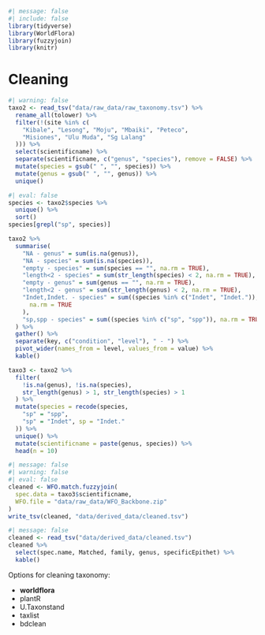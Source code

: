 ```r
#| message: false
#| include: false
library(tidyverse)
library(WorldFlora)
library(fuzzyjoin)
library(knitr)
```

# Cleaning {.unnumbered}

```r
#| warning: false
taxo2 <- read_tsv("data/raw_data/raw_taxonomy.tsv") %>%
  rename_all(tolower) %>%
  filter(!(site %in% c(
    "Kibale", "Lesong", "Moju", "Mbaiki", "Peteco",
    "Misiones", "Ulu Muda", "Sg Lalang"
  ))) %>%
  select(scientificname) %>%
  separate(scientificname, c("genus", "species"), remove = FALSE) %>%
  mutate(species = gsub(" ", "", species)) %>%
  mutate(genus = gsub(" ", "", genus)) %>%
  unique()
```

```r
#| eval: false
species <- taxo2$species %>%
  unique() %>%
  sort()
species[grepl("sp", species)]
```

```r
taxo2 %>%
  summarise(
    "NA - genus" = sum(is.na(genus)),
    "NA - species" = sum(is.na(species)),
    "empty - species" = sum(species == "", na.rm = TRUE),
    "length<2 - species" = sum(str_length(species) < 2, na.rm = TRUE),
    "empty - genus" = sum(genus == "", na.rm = TRUE),
    "length<2 - genus" = sum(str_length(genus) < 2, na.rm = TRUE),
    "Indet,Indet. - species" = sum((species %in% c("Indet", "Indet.")),
      na.rm = TRUE
    ),
    "sp,spp - species" = sum((species %in% c("sp", "spp")), na.rm = TRUE)
  ) %>%
  gather() %>%
  separate(key, c("condition", "level"), " - ") %>%
  pivot_wider(names_from = level, values_from = value) %>%
  kable()
```

```r
taxo3 <- taxo2 %>%
  filter(
    !is.na(genus), !is.na(species),
    str_length(genus) > 1, str_length(species) > 1
  ) %>%
  mutate(species = recode(species,
    "sp" = "spp",
    "sp" = "Indet", sp = "Indet."
  )) %>%
  unique() %>%
  mutate(scientificname = paste(genus, species)) %>%
  head(n = 10)
```

```r
#| message: false
#| warning: false
#| eval: false
cleaned <- WFO.match.fuzzyjoin(
  spec.data = taxo3$scientificname,
  WFO.file = "data/raw_data/WFO_Backbone.zip"
)
write_tsv(cleaned, "data/derived_data/cleaned.tsv")
```

```r
#| message: false
cleaned <- read_tsv("data/derived_data/cleaned.tsv")
cleaned %>%
  select(spec.name, Matched, family, genus, specificEpithet) %>%
  kable()
```

Options for cleaning taxonomy:

-   **worldflora**
-   plantR
-   U.Taxonstand
-   taxlist
-   bdclean
